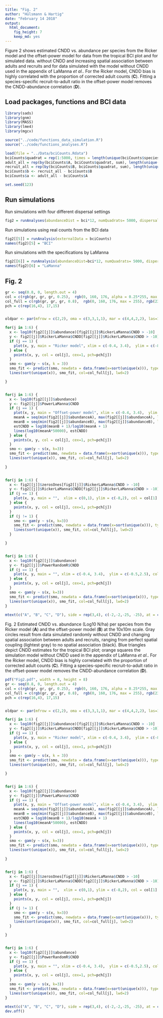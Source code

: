 ```yaml
---
title: "Fig. 2"
author: "Hülsmann & Hartig"
date: "February 14 2018"
output: 
  html_document: 
    fig_height: 7
    keep_md: yes
---
```


Figure 2 shows estimated CNDD vs. abundance per species from the Ricker model and the offset-power model for data from the tropical BCI plot and for simulated data. 
without CNDD and increasing spatial association between adults and recruits and for data simulated with the model without CNDD used in the appendix of LaManna *et al*.. For the Ricker model, CNDD bias is highly correlated with the proportion of corrected adult counts (**C**). Fitting a species-specific recruit-to-adult ratio in the offset-power model removes the CNDD-abundance correlation (**D**).

## Load packages, functions and BCI data

```r
library(sads)
library(gnm)
library(MASS)
library(lme4)
library(mgcv)

source("../code/functions_data_simulation.R")
source("../code/functions_analyses.R")

load(file = "../Data/bciCounts.Rdata")
bciCounts$quadrat = rep(1:5000, times = length(unique(bciCounts$species)))
adult_all = rep(by(bciCounts$A, bciCounts$quadrat, sum), length(unique(bciCounts$species)))
recruit_all = rep(by(bciCounts$B, bciCounts$quadrat, sum), length(unique(bciCounts$species)))
bciCounts$b <- recruit_all - bciCounts$B
bciCounts$a <- adult_all - bciCounts$A

set.seed(123)
```



## Run simulations 


Run simulations with four different dispersal settings
```r
fig2 = runAnalyses(abundanceDist = bci*12, numQuadrats= 5000, dispersal = c(0, 0.4, 0.8, Inf))
```

Run simulations using real counts from the BCI data
```r
fig2[[5]] = runAnalysis(externalData = bciCounts)
names(fig2)[5] = "BCI"
```

Run simulations with the specifications by LaManna
```r
fig2[[6]] = runAnalysis(abundanceDist=bci*12, numQuadrats= 5000, dispersal = 0.1, theta = 1, adultSurvival = "LaManna")
names(fig2)[6] = "LaManna"
```


## Fig. 2

```r
gr <- seq(0.8, 0, length.out = 4)
col = c(rgb(gr, gr, gr, 0.25),  rgb(0, 160, 176, alpha = 0.25*255, max = 255), rgb(235, 104, 65, alpha = 0.25*255, max = 255))
col_full = c(rgb(gr, gr, gr, 0.8),  rgb(0, 160, 176, max = 255), rgb(235, 104, 65, max = 255))
pch = c(rep(16,4), 17,15)


oldpar <- par(mfrow = c(2,2), oma = c(3,3,1,1), mar = c(4,4,2,2), las=1, mgp=c(2.5, 0.5, 0), lwd=75/75, cex.axis=3/3, cex.lab=1, font.lab=2, tcl=(-0.2))

for(j in 1:6) {
  x <- log10(fig2[[j]]$abundance)[fig2[[j]]$RickerLaManna$CNDD > -10]
  y <- fig2[[j]]$RickerLaManna$CNDD[fig2[[j]]$RickerLaManna$CNDD > -10]
  if (j == 1) {
    plot(x, y, main = "Ricker model", xlim = c(-0.4, 3.4),  ylim = c(-8,2), col = col[1], pch=pch[1], xlab = "Species abundance log10(N/ha)", ylab = "CNDD")
  } else {
    points(x, y, col = col[j], cex=1, pch=pch[j])    
  }
  smo <- gam(y ~ s(x, k = 3))
  smo_fit <- predict(smo, newdata = data.frame(x=sort(unique(x))), type = "response")
  lines(sort(unique(x)), smo_fit, col=col_full[j], lwd=2)

}


for(j in 1:6) {
  x <- log10(fig2[[j]]$abundance)
  y <- fig2[[j]]$PowerLaManna$CNDD
  if (j == 1) {
    plot(x, y, main = "Offset-power model", xlim = c(-0.4, 3.4),  ylim = c(-0.5,2.5), col = col[1], pch=pch[1], cex=1, xlab = "Species abundance log10(N/ha)", ylab = "CNDD")
    meanA = seq(min(fig2[[j]]$abundanceA), max(fig2[[j]]$abundanceA), length.out = 20)/10000
    meanB = seq(min(fig2[[j]]$abundanceB), max(fig2[[j]]$abundanceB), length.out = 20)/10000
    estCNDD = log10(meanB + 1)/log10(meanA + 1)
    lines(log10(meanA*50000), estCNDD)
  } else {
    points(x, y, col = col[j], cex=1, pch=pch[j])    
  }
  smo <- gam(y ~ s(x, k=3))
  smo_fit <- predict(smo, newdata = data.frame(x=sort(unique(x))), type = "response")
  lines(sort(unique(x)), smo_fit, col=col_full[j], lwd=2)
  
}


for(j in 1:6) {
  x <- fig2[[j]]$zerosOnes[fig2[[j]]$RickerLaManna$CNDD > -10]
  y <- fig2[[j]]$RickerLaManna$CNDD[fig2[[j]]$RickerLaManna$CNDD > -10]
  if (j == 1) {
    plot(x, y, main = "",  xlim = c(0,1), ylim = c(-8,2), col = col[1], pch=pch[1], cex=1, xlab = "Proportion recruits without adults", ylab = "CNDD")
  } else {
    points(x, y, col = col[j], cex=1, pch=pch[j])    
  }
  if (j != 1) {
    smo <- gam(y ~ s(x, k=3))
    smo_fit <- predict(smo, newdata = data.frame(x=sort(unique(x))), type = "response")
    lines(sort(unique(x)), smo_fit, col=col_full[j], lwd=2)
  }

}


for(j in 1:6) {
  x <- log10(fig2[[j]]$abundance)
  y <- fig2[[j]]$PowerRandomR$CNDD
  if (j == 1) {
    plot(x, y, main = "", xlim = c(-0.4, 3.4),  ylim = c(-0.5,2.5), col = col[1], pch=pch[1], cex=1, xlab = "Species abundance log10(N/ha)", ylab = "CNDD")
  } else {
    points(x, y, col = col[j], cex=1, pch=pch[j])    
  }
  smo <- gam(y ~ s(x, k=3))
  smo_fit <- predict(smo, newdata = data.frame(x=sort(unique(x))), type = "response")
  lines(sort(unique(x)), smo_fit, col=col_full[j], lwd=2)
}
 
mtext(c("A", "B", "C", "D"), side = rep(3,4), c(-2,-2,-25, -25), at = c(0,0.5, 0, 0.5), outer = T, cex = 1.2, font=2)
```


Fig. 2 Estimated CNDD vs. abundance (Log10 N/ha) per species from the Ricker model (**A**) and the offset-power model (**B**) at the 10x10m scale. Gray circles result from data simulated randomly without CNDD and changing spatial association between adults and recruits, ranging from perfect spatial coupling (lightest gray) to no spatial association (black). Blue triangles depict CNDD estimates for the tropical BCI plot; orange squares the simulation model without CNDD used in the appendix of LaManna *et al*.. For the Ricker model, CNDD bias is highly correlated with the proportion of corrected adult counts (**C**). Fitting a species-specific recruit-to-adult ratio in the offset-power model removes the CNDD-abundance correlation (**D**).



```r
pdf("Fig2.pdf", width = 8, height = 8)
gr <- seq(0.8, 0, length.out = 4)
col = c(rgb(gr, gr, gr, 0.25),  rgb(0, 160, 176, alpha = 0.25*255, max = 255), rgb(235, 104, 65, alpha = 0.25*255, max = 255))
col_full = c(rgb(gr, gr, gr, 0.8),  rgb(0, 160, 176, max = 255), rgb(235, 104, 65, max = 255))
pch = c(rep(16,4), 17,15)


oldpar <- par(mfrow = c(2,2), oma = c(3,3,1,1), mar = c(4,4,2,2), las=1, mgp=c(2.5, 0.5, 0), lwd=75/75, cex.axis=3/3, cex.lab=1, font.lab=2, tcl=(-0.2))

for(j in 1:6) {
  x <- log10(fig2[[j]]$abundance)[fig2[[j]]$RickerLaManna$CNDD > -10]
  y <- fig2[[j]]$RickerLaManna$CNDD[fig2[[j]]$RickerLaManna$CNDD > -10]
  if (j == 1) {
    plot(x, y, main = "Ricker model", xlim = c(-0.4, 3.4),  ylim = c(-8,2), col = col[1], pch=pch[1], xlab = "Species abundance log10(N/ha)", ylab = "CNDD")
  } else {
    points(x, y, col = col[j], cex=1, pch=pch[j])    
  }
  smo <- gam(y ~ s(x, k = 3))
  smo_fit <- predict(smo, newdata = data.frame(x=sort(unique(x))), type = "response")
  lines(sort(unique(x)), smo_fit, col=col_full[j], lwd=2)

}


for(j in 1:6) {
  x <- log10(fig2[[j]]$abundance)
  y <- fig2[[j]]$PowerLaManna$CNDD
  if (j == 1) {
    plot(x, y, main = "Offset-power model", xlim = c(-0.4, 3.4),  ylim = c(-0.5,2.5), col = col[1], pch=pch[1], cex=1, xlab = "Species abundance log10(N/ha)", ylab = "CNDD")
    meanA = seq(min(fig2[[j]]$abundanceA), max(fig2[[j]]$abundanceA), length.out = 20)/10000
    meanB = seq(min(fig2[[j]]$abundanceB), max(fig2[[j]]$abundanceB), length.out = 20)/10000
    estCNDD = log10(meanB + 1)/log10(meanA + 1)
    lines(log10(meanA*50000), estCNDD)
  } else {
    points(x, y, col = col[j], cex=1, pch=pch[j])    
  }
  smo <- gam(y ~ s(x, k=3))
  smo_fit <- predict(smo, newdata = data.frame(x=sort(unique(x))), type = "response")
  lines(sort(unique(x)), smo_fit, col=col_full[j], lwd=2)
  
}


for(j in 1:6) {
  x <- fig2[[j]]$zerosOnes[fig2[[j]]$RickerLaManna$CNDD > -10]
  y <- fig2[[j]]$RickerLaManna$CNDD[fig2[[j]]$RickerLaManna$CNDD > -10]
  if (j == 1) {
    plot(x, y, main = "",  xlim = c(0,1), ylim = c(-8,2), col = col[1], pch=pch[1], cex=1, xlab = "Proportion recruits without adults", ylab = "CNDD")
  } else {
    points(x, y, col = col[j], cex=1, pch=pch[j])    
  }
  if (j != 1) {
    smo <- gam(y ~ s(x, k=3))
    smo_fit <- predict(smo, newdata = data.frame(x=sort(unique(x))), type = "response")
    lines(sort(unique(x)), smo_fit, col=col_full[j], lwd=2)
  }

}


for(j in 1:6) {
  x <- log10(fig2[[j]]$abundance)
  y <- fig2[[j]]$PowerRandomR$CNDD
  if (j == 1) {
    plot(x, y, main = "", xlim = c(-0.4, 3.4),  ylim = c(-0.5,2.5), col = col[1], pch=pch[1], cex=1, xlab = "Species abundance log10(N/ha)", ylab = "CNDD")
  } else {
    points(x, y, col = col[j], cex=1, pch=pch[j])    
  }
  smo <- gam(y ~ s(x, k=3))
  smo_fit <- predict(smo, newdata = data.frame(x=sort(unique(x))), type = "response")
  lines(sort(unique(x)), smo_fit, col=col_full[j], lwd=2)
}
 
mtext(c("A", "B", "C", "D"), side = rep(3,4), c(-2,-2,-25, -25), at = c(0,0.5, 0, 0.5), outer = T, cex = 1.2, font=2)
dev.off()
```

